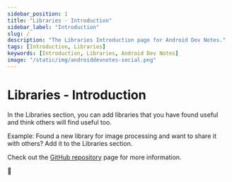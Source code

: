 ```yaml
---
sidebar_position: 1
title: "Libraries - Introduction"
sidebar_label: "Introduction"
slug: /
description: "The Libraries Introduction page for Android Dev Notes."
tags: [Introduction, Libraries]
keywords: [Introduction, Libraries, Android Dev Notes]
image: "/static/img/androiddevnotes-social.png"
---
```


# Libraries - Introduction

In the Libraries section, you can add libraries that you have found useful and think others will find useful too.

Example: Found a new library for image processing and want to share it with others? Add it to the Libraries section.

Check out the [GitHub repository](https://github.com/androiddevnotes/android-dev-notes-website) page for more information.

🐣
